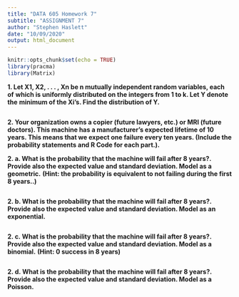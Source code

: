 ```yaml
---
title: "DATA 605 Homework 7"
subtitle: "ASSIGNMENT 7"
author: "Stephen Haslett"
date: "10/09/2020"
output: html_document
---
```


```r
knitr::opts_chunk$set(echo = TRUE)
library(pracma)
library(Matrix)
```

**1. Let X1, X2, . . . , Xn be n mutually independent random variables, each of**
**which is uniformly distributed on the integers from 1 to k. Let Y denote the**
**minimum of the Xi’s. Find the distribution of Y.**


```r

```

**2. Your organization owns a copier (future lawyers, etc.) or MRI (future doctors). This machine has **
**a manufacturer’s expected lifetime of 10 years. This means that we expect one failure every ten years. **
**(Include the probability statements and R Code for each part.).**


**2. a. What is the probability that the machine will fail after 8 years?. Provide also the expected value and standard deviation. Model as a geometric.**
**(Hint: the probability is equivalent to not failing during the first 8 years..)**

```r
```

**2. b. What is the probability that the machine will fail after 8 years?. Provide also the expected value and standard deviation. Model as an exponential.**

```r
```


**2. c. What is the probability that the machine will fail after 8 years?. Provide also the expected value and standard deviation. Model as a binomial.**
**(Hint: 0 success in 8 years)**

```r
```

**2. d. What is the probability that the machine will fail after 8 years?. Provide also the expected value and standard deviation. Model as a Poisson.**

```r
```

